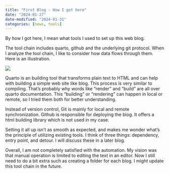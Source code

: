 ```yaml
---
title: "First Blog - How I got here"
date: "2024-01-27"
date-modified: "2024-01-31"
categories: [news, tools]
---
```


By how I got here, I mean what tools I used to set up this web blog.

The tool chain includes quarto, github and the underlying git protocol. When I analyze the tool chain, I like to consider how data flows through them. Here is an illustration.

![](illustration.svg)

Quarto is an building tool that transforms plain text to HTML and can help with building a simple web site like blog. This process is very similar to compiling. That's probably why words like "render" and "build" are all over quarto documentation. This "building" or "rendering" can happen in local or remote, so I tried them both for better understanding.

Instead of version control, Git is mainly for local and remote synchronization. Github is responsible for deploying the blog. It offers a html building library which is not used in my case.

Setting it all up isn't as smooth as expected, and makes me wonder what's the principle of utilizing existing tools. I think of three things: dependency, entry point, and detour. I will discuss these in a later blog.

Overall, I am not completely satisfied with the automation. My vision was that manual operation is limited to editing the text in an editor. Now I still need to do a bit extra such as creating a folder for each blog. I might update this tool chain in the future. 

